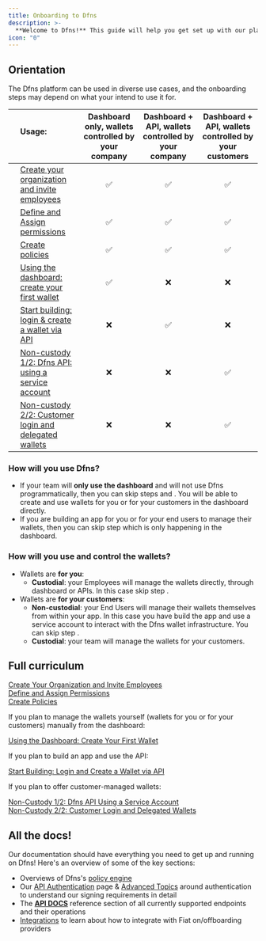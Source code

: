```yaml
---
title: Onboarding to Dfns
description: >-
  **Welcome to Dfns!** This guide will help you get set up with our platform. If you have any questions, don't hesitate to reach out to us.
icon: "0"
---
```


## Orientation

The Dfns platform can be used in diverse use cases, and the onboarding steps may depend on what your intend to use it for.

|                   | Usage:<br/> <br/>                                                                                                                           | Dashboard only, wallets controlled by your company | Dashboard + API, wallets controlled by your company | Dashboard + API, wallets controlled by your customers |
| :---------------: | :------------------------------------------------------------------------------------------------------------------------------------------ | :------------------------------------------------: | :-------------------------------------------------: | :---------------------------------------------------: |
| <Icon icon="1" /> | [Create your organization and invite employees](/introduction/quickstart/1-create-your-organization-and-invite-employees)                |                         ✅                         |                         ✅                          |                          ✅                           |
| <Icon icon="2" /> | [Define and Assign permissions](/introduction/quickstart/2-define-and-assign-permissions)                                                |                         ✅                         |                         ✅                          |                          ✅                           |
| <Icon icon="3" /> | [Create policies](/introduction/quickstart/3-create-policies)                                                                            |                         ✅                         |                         ✅                          |                          ✅                           |
| <Icon icon="4" /> | [Using the dashboard: create your first wallet](/introduction/quickstart/4-using-the-dashboard-create-your-first-wallet)                 |                         ✅                         |                         ❌                          |                          ❌                           |
| <Icon icon="5" /> | [Start building: login & create a wallet via API](/introduction/quickstart/5-start-building-login-and-create-a-wallet-via-api)           |                         ❌                         |                         ✅                          |                          ❌                           |
| <Icon icon="6" /> | [Non-custody 1/2: Dfns API: using a service account](/introduction/quickstart/6-non-custody-1-2-dfns-api-using-a-service-account)        |                         ❌                         |                         ❌                          |                          ✅                           |
| <Icon icon="7" /> | [Non-custody 2/2: Customer login and delegated wallets](/introduction/quickstart/7-non-custody-2-2-customer-login-and-delegated-wallets) |                         ❌                         |                         ❌                          |                          ✅                           |

### How will you use Dfns?

- If your team will **only use the dashboard** and will not use Dfns programmatically, then you can skip steps <Icon icon="5" /> and <Icon icon="6" />. You will be able to create and use wallets for you or for your customers in the dashboard directly.
- If you are building an app for you or for your end users to manage their wallets, then you can skip step <Icon icon="4" /> which is only happening in the dashboard.

### How will you use and control the wallets? 

- Wallets are **for you**:
  - **Custodial**: your Employees will manage the wallets directly, through dashboard or APIs. In this case skip step <Icon icon="6" />.
- Wallets are **for your customers**:
  - **Non-custodial**: your End Users will manage their wallets themselves from within your app. In this case you have build the app and use a service account to interact with the Dfns wallet infrastructure. You can skip step <Icon icon="4" />.
  - **Custodial**: your team will manage the wallets for your customers.

## Full curriculum

<Card title="Base setup, relevant in all cases">
    

<Icon icon="1"/> [Create Your Organization and Invite Employees](/introduction/quickstart/1-create-your-organization-and-invite-employees)    
<Icon icon="2"/> [Define and Assign Permissions](/introduction/quickstart/2-define-and-assign-permissions)    
<Icon icon="3"/> [Create Policies](/introduction/quickstart/3-create-policies)    
</Card>

<Card title="Using the Dashboard">
If you plan to manage the wallets yourself (wallets for you or for your customers) manually from the dashboard:

<Icon icon="4"/> [Using the Dashboard: Create Your First Wallet](/introduction/quickstart/4-using-the-dashboard-create-your-first-wallet)
</Card>

<Card title="Using the API">
If you plan to build an app and use the API:    

<Icon icon="5"/> [Start Building: Login and Create a Wallet via API](/introduction/quickstart/5-start-building-login-and-create-a-wallet-via-api)
</Card>
  
<Card title="Non-Custodial Wallets">
If you plan to offer customer-managed wallets:

<Icon icon="6"/> [Non-Custody 1/2: Dfns API Using a Service Account](/introduction/quickstart/6-non-custody-1-2-dfns-api-using-a-service-account)    
<Icon icon="7"/> [Non-Custody 2/2: Customer Login and Delegated Wallets](/introduction/quickstart/7-non-custody-2-2-customer-login-and-delegated-wallets)
</Card>

## All the docs!

Our documentation should have everything you need to get up and running on Dfns! Here's an overview of some of the key sections:

- Overviews of Dfns's [policy engine](../api-docs/policy-engine)
- Our [API Authentication](../advanced-topics/authentication/authentication-authorization) page & [Advanced Topics](../advanced-topics/authentication) around authentication to understand our signing requirements in detail
- The [**API DOCS**](../api-docs/api-docs) reference section of all currently supported endpoints and their operations
- [Integrations](../integrations/fiat-on-offboarding) to learn about how to integrate with Fiat on/offboarding providers
